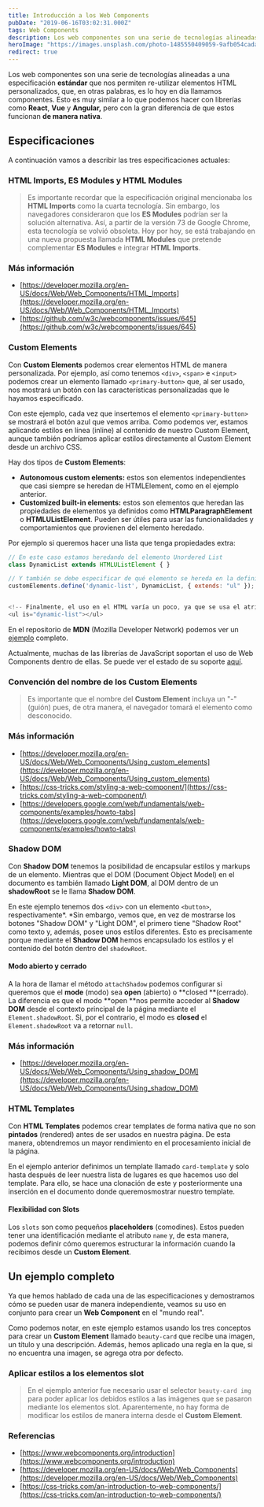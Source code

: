 ```yaml
---
title: Introducción a los Web Components
pubDate: "2019-06-16T03:02:31.000Z"
tags: Web Components
description: Los web componentes son una serie de tecnologías alineadas a una especificación estándar que nos permiten re-utilizar elementos HTML personalizados, que, en otras palabras, es lo hoy en día llamamos componentes.
heroImage: "https://images.unsplash.com/photo-1485550409059-9afb054cada4?q=80&fm=jpg&crop=entropy&cs=tinysrgb&w=1080&fit=max"
redirect: true
---
```



Los web componentes son una serie de tecnologías alineadas a una especificación **estándar** que nos permiten re-utilizar elementos HTML personalizados, que, en otras palabras, es lo hoy en día llamamos componentes. Esto es muy similar a lo que podemos hacer con librerías como **React**, **Vue** y **Angular,** pero con la gran diferencia de que estos funcionan **de manera nativa**.

## Especificaciones

A continuación vamos a describir las tres especificaciones actuales:

### HTML Imports, ES Modules y HTML Modules

> Es importante recordar que la especificación original mencionaba los **HTML Imports** como la cuarta tecnología. Sin embargo, los navegadores consideraron que los **ES Modules** podrían ser la solución alternativa. Así, a partir de la versión 73 de Google Chrome, esta tecnología se volvió obsoleta. Hoy por hoy, se está trabajando en una nueva propuesta llamada **HTML Modules** que pretende complementar **ES Modules** e integrar **HTML Imports**.

### Más información

- [https://developer.mozilla.org/en-US/docs/Web/Web_Components/HTML_Imports](https://developer.mozilla.org/en-US/docs/Web/Web_Components/HTML_Imports)
- [https://github.com/w3c/webcomponents/issues/645](https://github.com/w3c/webcomponents/issues/645)

### Custom Elements

Con **Custom Elements** podemos crear elementos HTML de manera personalizada. Por ejemplo, así como tenemos `<div>`, `<span>` e `<input>` podemos crear un elemento llamado `<primary-button>` que, al ser usado, nos mostrará un botón con las características personalizadas que le hayamos especificado.

<CodePen user="glrodasz" slug="zVrwov" />

Con este ejemplo, cada vez que insertemos el elemento `<primary-button>` se mostrará el botón azul que vemos arriba. Como podemos ver, estamos aplicando estilos en línea (inline) al contenido de nuestro Custom Element, aunque también podríamos aplicar estilos directamente al Custom Element desde un archivo CSS.

Hay dos tipos de **Custom Elements**:

- **Autonomous custom elements:** estos son elementos independientes que casi siempre se heredan de HTMLElement, como en el ejemplo anterior.
- **Customized built-in elements:** estos son elementos que heredan las propiedades de elementos ya definidos como **HTMLParagraphElement** o **HTMLUListElement**. Pueden ser útiles para usar las funcionalidades y comportamientos que provienen del elemento heredado.

Por ejemplo si queremos hacer una lista que tenga propiedades extra:

```javascript
// En este caso estamos heredando del elemento Unordered List
class DynamicList extends HTMLUListElement { }

// Y también se debe especificar de qué elemento se hereda en la definición
customElements.define('dynamic-list', DynamicList, { extends: "ul" });


<!-- Finalmente, el uso en el HTML varía un poco, ya que se usa el atributo is -->
<ul is="dynamic-list"></ul>
```

En el repositorio de **MDN** (Mozilla Developer Network) podemos ver un [ejemplo](https://github.com/mdn/web-components-examples/blob/master/expanding-list-web-component/main.js) completo.

Actualmente, muchas de las librerías de JavaScript soportan el uso de Web Components dentro de ellas. Se puede ver el estado de su soporte [aquí](https://custom-elements-everywhere.com/).

### Convención del nombre de los Custom Elements

> Es importante que el nombre del **Custom Element** incluya un "-" (guión) pues, de otra manera, el navegador tomará el elemento como desconocido.

### Más información

- [https://developer.mozilla.org/en-US/docs/Web/Web_Components/Using_custom_elements](https://developer.mozilla.org/en-US/docs/Web/Web_Components/Using_custom_elements)
- [https://css-tricks.com/styling-a-web-component/](https://css-tricks.com/styling-a-web-component/)
- [https://developers.google.com/web/fundamentals/web-components/examples/howto-tabs](https://developers.google.com/web/fundamentals/web-components/examples/howto-tabs)

### Shadow DOM

Con **Shadow DOM** tenemos la posibilidad de encapsular estilos y markups de un elemento. Mientras que el DOM (Document Object Model) en el documento es también llamado **Light DOM**, al DOM dentro de un **shadowRoot** se le llama **Shadow DOM**.

<CodePen user="glrodasz" slug="WqrEWy" />

En este ejemplo tenemos dos `<div>` con un elemento `<button>`, respectivamente*. *Sin embargo, vemos que, en vez de mostrarse los botones "Shadow DOM" y "Light DOM", el primero tiene "Shadow Root" como texto y, además, posee unos estilos diferentes. Esto es precisamente porque mediante el **Shadow DOM** hemos encapsulado los estilos y el contenido del botón dentro del `shadowRoot`.

#### Modo abierto y cerrado

A la hora de llamar el método `attachShadow` podemos configurar si queremos que el **mode** (modo) sea **open** (abierto) o **closed **(cerrado). La diferencia es que el modo **open **nos permite acceder al **Shadow DOM** desde el contexto principal de la página mediante el `Element.shadowRoot`. Si, por el contrario, el modo es **closed** el `Element.shadowRoot` va a retornar `null`.

### Más información

- [https://developer.mozilla.org/en-US/docs/Web/Web_Components/Using_shadow_DOM](https://developer.mozilla.org/en-US/docs/Web/Web_Components/Using_shadow_DOM)

### HTML Templates

Con **HTML Templates** podemos crear templates de forma nativa que no son **pintados** (rendered) antes de ser usados en nuestra página. De esta manera, obtendremos un mayor rendimiento en el procesamiento inicial de la página.

<CodePen user="glrodasz" slug="ydewNe" />

En el ejemplo anterior definimos un template llamado `card-template` y solo hasta después de leer nuestra lista de lugares es que hacemos uso del template. Para ello, se hace una clonación de este y posteriormente una inserción en el documento donde queremosmostrar nuestro template.

#### Flexibilidad con Slots

Los `slots` son como pequeños **placeholders** (comodines). Estos pueden tener una identificación mediante el atributo `name` y, de esta manera, podemos definir cómo queremos estructurar la información cuando la recibimos desde un **Custom Element**.

## Un ejemplo completo

Ya que hemos hablado de cada una de las especificaciones y demostramos cómo se pueden usar de manera independiente, veamos su uso en conjunto para crear un **Web Component** en el "mundo real".

<CodePen user="glrodasz" slug="agdram" />

Como podemos notar, en este ejemplo estamos usando los tres conceptos para crear un **Custom Element** llamado `beauty-card` que recibe una imagen, un título y una descripción. Además, hemos aplicado una regla en la que, si no encuentra una imagen, se agrega otra por defecto.

### Aplicar estilos a los elementos slot

> En el ejemplo anterior fue necesario usar el selector `beauty-card img` para poder aplicar los debidos estilos a las imágenes que se pasaron mediante los elementos slot. Aparentemente, no hay forma de modificar los estilos de manera interna desde el **Custom Element**.

### Referencias

- [https://www.webcomponents.org/introduction](https://www.webcomponents.org/introduction)
- [https://developer.mozilla.org/en-US/docs/Web/Web_Components](https://developer.mozilla.org/en-US/docs/Web/Web_Components)
- [https://css-tricks.com/an-introduction-to-web-components/](https://css-tricks.com/an-introduction-to-web-components/)
